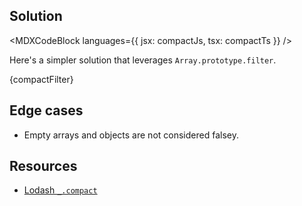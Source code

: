 

## Solution

<MDXCodeBlock languages={{ jsx: compactJs, tsx: compactTs }} />

Here's a simpler solution that leverages `Array.prototype.filter`.

<MDXCodeBlock>{compactFilter}</MDXCodeBlock>

## Edge cases

- Empty arrays and objects are not considered falsey.

## Resources

- [Lodash `_.compact`](https://lodash.com/docs/#compact)
